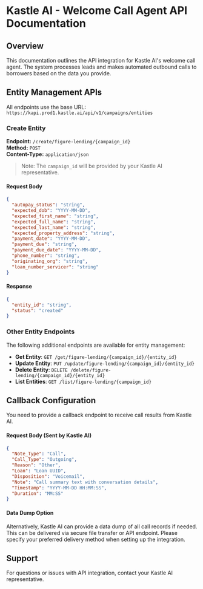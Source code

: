 # Kastle AI - Welcome Call Agent API Documentation

## Overview

This documentation outlines the API integration for Kastle AI's welcome call agent. The system processes leads and makes automated outbound calls to borrowers based on the data you provide.

## Entity Management APIs

All endpoints use the base URL: `https://kapi.prod1.kastle.ai/api/v1/campaigns/entities`

### Create Entity

**Endpoint:** `/create/figure-lending/{campaign_id}`  
**Method:** `POST`  
**Content-Type:** `application/json`

> Note: The `campaign_id` will be provided by your Kastle AI representative.

#### Request Body

```json
{
  "autopay_status": "string",
  "expected_dob": "YYYY-MM-DD",
  "expected_first_name": "string",
  "expected_full_name": "string", 
  "expected_last_name": "string",
  "expected_property_address": "string",
  "payment_date": "YYYY-MM-DD",
  "payment_due": "string",
  "payment_due_date": "YYYY-MM-DD",
  "phone_number": "string",
  "originating_org": "string",
  "loan_number_servicer": "string"
}
```

#### Response

```json
{
  "entity_id": "string",
  "status": "created"
}
```

### Other Entity Endpoints

The following additional endpoints are available for entity management:

- **Get Entity**: `GET /get/figure-lending/{campaign_id}/{entity_id}`
- **Update Entity**: `PUT /update/figure-lending/{campaign_id}/{entity_id}`
- **Delete Entity**: `DELETE /delete/figure-lending/{campaign_id}/{entity_id}`
- **List Entities**: `GET /list/figure-lending/{campaign_id}`

## Callback Configuration

You need to provide a callback endpoint to receive call results from Kastle AI.

#### Request Body (Sent by Kastle AI)

```json
{
  "Note_Type": "Call",
  "Call_Type": "Outgoing",
  "Reason": "Other",
  "Loan": "Loan UUID",
  "Disposition": "Voicemail",
  "Note": "Call summary text with conversation details",
  "Timestamp": "YYYY-MM-DD HH:MM:SS",
  "Duration": "MM:SS"
}
```

#### Data Dump Option

Alternatively, Kastle AI can provide a data dump of all call records if needed. This can be delivered via secure file transfer or API endpoint. Please specify your preferred delivery method when setting up the integration.

## Support

For questions or issues with API integration, contact your Kastle AI representative.
